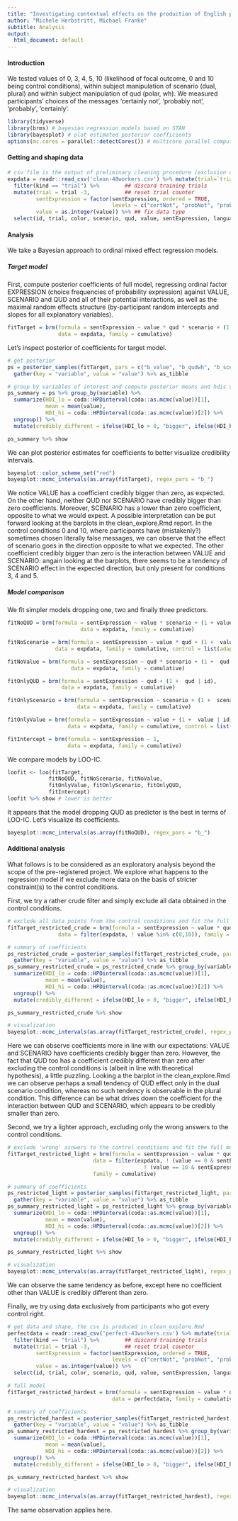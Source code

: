 ```yaml
---
title: "Investigating contextual effects on the production of English probability expressions"
author: "Michele Herbstritt, Michael Franke"
subtitle: Analysis
output:
  html_document: default
---
```


#### Introduction
We tested values of 0, 3, 4, 5, 10  (likelihood of focal outcome, 0 and 10 being control conditions), within subject manipulation of scenario (dual, plural) and within subject manipulation of qud (polar, wh). We measured participants' choices of the messages 'certainly not', 'probably not', 'probably', 'certainly'. 

```r
library(tidyverse)
library(brms) # bayesian regression models based on STAN
library(bayesplot) # plot estimated posterior coefficients
options(mc.cores = parallel::detectCores()) # multicore parallel computation
```

#### Getting and shaping data
```r
# csv file is the output of preliminary cleaning procedure (exclusion criteria, missing data,...) as reported in clean_explore.Rmd
expdata = readr::read_csv('clean-48workers.csv') %>% mutate(trial=`trial.`) %>%
  filter(kind == "trial") %>%        ## discard training trials
  mutate(trial = trial -3,           ## reset trial counter
         sentExpression = factor(sentExpression, ordered = TRUE,                        ## order response levels wrt semantic strength
                                 levels = c("certNot", "probNot", "prob", "cert")),
         value = as.integer(value)) %>% ## fix data type
  select(id, trial, color, scenario, qud, value, sentExpression, language, comments) ## select necessary columns only
```

#### Analysis
We take a Bayesian approach to ordinal mixed effect regression models.

##### Target model
First, compute posterior coefficients of full model, regressing ordinal factor EXPRESSION (choice frequencies of probability expression) against VALUE, SCENARIO and QUD and all of their potential interactions, as well as the maximal random effects structure (by-participant random intercepts and slopes for all explanatory variables).
```r
fitTarget = brm(formula = sentExpression ~ value * qud * scenario + (1 + value * qud * scenario | id),
                data = expdata, family = cumulative)
```

Let's inspect posterior of coefficients for target model.
```r
# get posterior
ps = posterior_samples(fitTarget, pars = c("b_value", "b_qudwh", "b_scenarioplural", "b_qudwh:scenarioplural")) %>% 
  gather(key = "variable", value = "value") %>% as_tibble

# group by variables of interest and compute posterior means and hdis of coefficients
ps_summary = ps %>% group_by(variable) %>% 
  summarize(HDI_lo = coda::HPDinterval(coda::as.mcmc(value))[1],
            mean = mean(value),
            HDI_hi = coda::HPDinterval(coda::as.mcmc(value))[2]) %>% 
  ungroup() %>% 
  mutate(credibly_different = ifelse(HDI_lo > 0, "bigger", ifelse(HDI_hi < 0, "smaller", "--"))) # label coefficients credibly different than 0

ps_summary %>% show
```

We can plot posterior estimates for coefficients to better visualize credibility intervals.

```r
bayesplot::color_scheme_set("red")
bayesplot::mcmc_intervals(as.array(fitTarget), regex_pars = "b_")
```

We notice VALUE has a coefficient credibly bigger than zero, as expected. On the other hand, neither QUD nor SCENARIO have credibly bigger than zero coefficients. Moreover, SCENARIO has a lower than zero coefficient, opposite to what we would expect. A possible interpretation can be put forward looking at the barplots in the clean_explore.Rmd report. In the control conditions 0 and 10, where participants have (mistakenly?) sometimes chosen literally false messages, we can observe that the effect of scenario goes in the direction opposite to what we expected. The other coefficient credibly bigger than zero is the interaction between VALUE and SCENARIO: angain looking at the barplots, there seems to be a tendency of SCENARIO effect in the expected direction, but only present for conditions 3, 4 and 5.

##### Model comparison
We fit simpler models dropping one, two and finally three predictors.
```r
fitNoQUD = brm(formula = sentExpression ~ value * scenario + (1 + value * scenario | id),
                       data = expdata, family = cumulative)
```

```r
fitNoScenario = brm(formula = sentExpression ~ value * qud + (1 +  value * qud | id),
               data = expdata, family = cumulative, control = list(adapt_delta = 0.9)) # higher adapt_delta to help convergence 
```

```r
fitNoValue = brm(formula = sentExpression ~ qud * scenario + (1 +  qud * scenario | id),
                    data = expdata, family = cumulative)
```

```r
fitOnlyQUD = brm(formula = sentExpression ~ qud + (1 +  qud | id),
                 data = expdata, family = cumulative)
```

```r
fitOnlyScenario = brm(formula = sentExpression ~ scenario + (1 +  scenario | id),
                      data = expdata, family = cumulative)
```

```r
fitOnlyValue = brm(formula = sentExpression ~ value + (1 +  value | id),
                   data = expdata, family = cumulative, control = list(adapt_delta = 0.9)) # higher adapt_delta to help convergence 
```

```r
fitIntercept = brm(formula = sentExpression ~ 1,
                   data = expdata, family = cumulative)
```


We compare models by LOO-IC.
```r
loofit <- loo(fitTarget,
             fitNoQUD, fitNoScenario, fitNoValue,
             fitOnlyValue, fitOnlyScenario, fitOnlyQUD,
             fitIntercept)
loofit %>% show # lower is better
```

It appears that the model dropping QUD as predictor is the best in terms of LOO-IC. Let's visualize its coefficients.
```r
bayesplot::mcmc_intervals(as.array(fitNoQUD), regex_pars = "b_")
```



#### Additional analysis
What follows is to be considered as an exploratory analysis beyond the scope of the pre-registered project. We explore what happens to the regression model if we exclude more data on the basis of stricter constraint(s) to the control conditions.

First, we try a rather crude filter and simply exclude all data obtained in the control conditions.
```r
# exclude all data points from the control conditions and fit the full model
fitTarget_restricted_crude = brm(formula = sentExpression ~ value * qud * scenario + (1 + value * qud * scenario | id),
                data = filter(expdata, ! value %in% c(0,10)), family = cumulative)
```

```r
# summary of coefficients
ps_restricted_crude = posterior_samples(fitTarget_restricted_crude, pars = c("b_value", "b_qudwh", "b_scenarioplural", "b_qudwh:scenarioplural")) %>% 
  gather(key = "variable", value = "value") %>% as_tibble
ps_summary_restricted_crude = ps_restricted_crude %>% group_by(variable) %>% 
  summarize(HDI_lo = coda::HPDinterval(coda::as.mcmc(value))[1],
            mean = mean(value),
            HDI_hi = coda::HPDinterval(coda::as.mcmc(value))[2]) %>% 
  ungroup() %>% 
  mutate(credibly_different = ifelse(HDI_lo > 0, "bigger", ifelse(HDI_hi < 0, "smaller", "--")))

ps_summary_restricted_crude %>% show
```

```r
# visualization
bayesplot::mcmc_intervals(as.array(fitTarget_restricted_crude), regex_pars = "b_")
```

Here we can observe coefficients more in line with our expectations: VALUE and SCENARIO have coefficients credibly bigger than zero. However, the fact that QUD too has a coefficient credibly different than zero after excluding the control conditions is (albeit in line with theoretical hypothesis), a little puzzling. Looking a the barplot in the clean_explore.Rmd we can observe perhaps a small tendency of QUD effect only in the dual scenario condition, whereas no such tendency is observable in the plural condition. This difference can be what drives down the coefficient for the interaction between QUD and SCENARIO, which appears to be credibly smaller than zero.

Second, we try a lighter approach, excluding only the wrong answers to the control conditions.
```r
# exclude 'wrong' asnwers to the control conditions and fit the full model
fitTarget_restricted_light = brm(formula = sentExpression ~ value * qud * scenario + (1 + value * qud * scenario | id),
                           data = filter(expdata, ! (value == 0 & sentExpression != "certNot") & 
                                           ! (value == 10 & sentExpression != "cert")), 
                           family = cumulative)

```

```r
# summary of coefficients
ps_restricted_light = posterior_samples(fitTarget_restricted_light, pars = c("b_value", "b_qudwh", "b_scenarioplural", "b_qudwh:scenarioplural")) %>% 
  gather(key = "variable", value = "value") %>% as_tibble
ps_summary_restricted_light = ps_restricted_light %>% group_by(variable) %>% 
  summarize(HDI_lo = coda::HPDinterval(coda::as.mcmc(value))[1],
            mean = mean(value),
            HDI_hi = coda::HPDinterval(coda::as.mcmc(value))[2]) %>% 
  ungroup() %>% 
  mutate(credibly_different = ifelse(HDI_lo > 0, "bigger", ifelse(HDI_hi < 0, "smaller", "--")))

ps_summary_restricted_light %>% show
```

```r
# visualization
bayesplot::mcmc_intervals(as.array(fitTarget_restricted_light), regex_pars = "b_")
```

We can observe the same tendency as before, except here no coefficient other than VALUE is credibly different than zero.

Finally, we try using data exclusively from participants who got every control right.
```r
# get data and shape, the csv is produced in clean_explore.Rmd
perfectdata = readr::read_csv('perfect-43workers.csv') %>% mutate(trial=`trial.`) %>%
  filter(kind == "trial") %>%        ## discard training trials
  mutate(trial = trial -3,           ## reset trial counter
         sentExpression = factor(sentExpression, ordered = TRUE,                        ## order response levels
                                 levels = c("certNot", "probNot", "prob", "cert")),
         value = as.integer(value)) %>%
  select(id, trial, color, scenario, qud, value, sentExpression, language, comments)
```

```r
# full model
fitTarget_restricted_hardest = brm(formula = sentExpression ~ value * qud * scenario + (1 + value * qud * scenario | id),
                                 data = perfectdata, family = cumulative)
```

```r
# summary of coefficients
ps_restricted_hardest = posterior_samples(fitTarget_restricted_hardest, pars = c("b_value", "b_qudwh", "b_scenarioplural", "b_qudwh:scenarioplural")) %>% 
  gather(key = "variable", value = "value") %>% as_tibble
ps_summary_restricted_hardest = ps_restricted_hardest %>% group_by(variable) %>% 
  summarize(HDI_lo = coda::HPDinterval(coda::as.mcmc(value))[1],
            mean = mean(value),
            HDI_hi = coda::HPDinterval(coda::as.mcmc(value))[2]) %>% 
  ungroup() %>% 
  mutate(credibly_different = ifelse(HDI_lo > 0, "bigger", ifelse(HDI_hi < 0, "smaller", "--")))

ps_summary_restricted_hardest %>% show
```

```r
# visualization
bayesplot::mcmc_intervals(as.array(fitTarget_restricted_hardest), regex_pars = "b_")
```

The same observation applies here.
